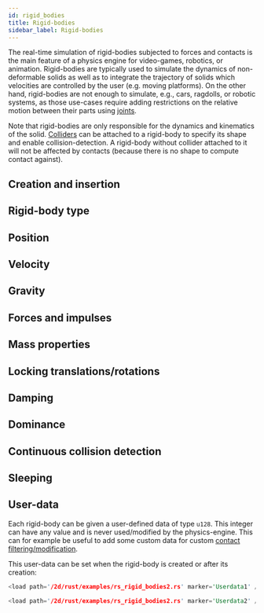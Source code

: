 ```yaml
---
id: rigid_bodies
title: Rigid-bodies
sidebar_label: Rigid-bodies
---
```



The real-time simulation of rigid-bodies subjected to forces and contacts is the main feature of a physics engine for
video-games, robotics, or animation. Rigid-bodies are typically used to simulate the dynamics of non-deformable solids as well
as to integrate the trajectory of solids which velocities are controlled by the user (e.g. moving platforms). On
the other hand, rigid-bodies are not enough to simulate, e.g., cars, ragdolls, or robotic systems, as those use-cases
require adding restrictions on the relative motion between their parts using [joints](./joints.mdx).
 
Note that rigid-bodies are only responsible for the dynamics and kinematics of the solid. [Colliders](./colliders.mdx) can be
attached to a rigid-body to specify its shape and enable collision-detection. A rigid-body without collider attached to it will
not be affected by contacts (because there is no shape to compute contact against).

## Creation and insertion

<CreationAndInsertion />

## Rigid-body type

<RigidBodyType />

## Position

<Position />

## Velocity

<Velocity />

## Gravity

<Gravity />

## Forces and impulses

<ForcesAndImpulses />

## Mass properties

<MassProperties />

## Locking translations/rotations

<Locking />

## Damping

<Damping />

## Dominance

<Dominance />

## Continuous collision detection

<CCD />

## Sleeping

<Sleeping />


<rapier>

## User-data
Each rigid-body can be given a user-defined data of type `u128`. This integer can have any value
and is never used/modified by the physics-engine. This can for example be useful to add some custom data for
custom [contact filtering/modification](./advanced_collision_detection.mdx#physics-hooks).

This user-data can be set when the rigid-body is created or after its creation:

```rust
<load path='/2d/rust/examples/rs_rigid_bodies2.rs' marker='Userdata1' />
```
```rust
<load path='/2d/rust/examples/rs_rigid_bodies2.rs' marker='Userdata2' />
```

</rapier>